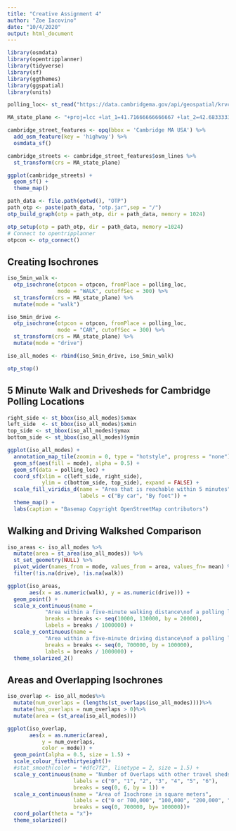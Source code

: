 ```yaml
---
title: "Creative Assignment 4"
author: "Zoe Iacovino"
date: "10/4/2020"
output: html_document
---
```


```r
library(osmdata)
library(opentripplanner)
library(tidyverse)
library(sf)
library(ggthemes)
library(ggspatial)
library(units)
```


```r
polling_loc<- st_read("https://data.cambridgema.gov/api/geospatial/krvc-8hz2?method=export&format=KML")
```

```r
MA_state_plane <- "+proj=lcc +lat_1=41.71666666666667 +lat_2=42.68333333333333 +lat_0=41 +lon_0=-71.5 +x_0=200000 +y_0=750000 +ellps=GRS80 +units=m +no_defs"

cambridge_street_features <- opq(bbox = 'Cambridge MA USA') %>%
  add_osm_feature(key = 'highway') %>%
  osmdata_sf()

cambridge_streets <- cambridge_street_features$osm_lines %>%
  st_transform(crs = MA_state_plane)
```

```r
ggplot(cambridge_streets) +
  geom_sf() +
  theme_map()


```
```r
path_data <- file.path(getwd(), "OTP")
path_otp <- paste(path_data, "otp.jar",sep = "/")
otp_build_graph(otp = path_otp, dir = path_data, memory = 1024) 
```
```r
otp_setup(otp = path_otp, dir = path_data, memory =1024)
# Connect to opentripplanner
otpcon <- otp_connect()
```


## Creating Isochrones
```r
iso_5min_walk <- 
  otp_isochrone(otpcon = otpcon, fromPlace = polling_loc, 
                mode = "WALK", cutoffSec = 300) %>%
  st_transform(crs = MA_state_plane) %>%
  mutate(mode = "walk")

iso_5min_drive <- 
  otp_isochrone(otpcon = otpcon, fromPlace = polling_loc, 
                mode = "CAR", cutoffSec = 300) %>%
  st_transform(crs = MA_state_plane) %>%
  mutate(mode = "drive")

iso_all_modes <- rbind(iso_5min_drive, iso_5min_walk)

otp_stop()

```


## 5 Minute Walk and Drivesheds for Cambridge Polling Locations
```r
right_side <- st_bbox(iso_all_modes)$xmax
left_side  <- st_bbox(iso_all_modes)$xmin
top_side <- st_bbox(iso_all_modes)$ymax
bottom_side <- st_bbox(iso_all_modes)$ymin

ggplot(iso_all_modes) +
  annotation_map_tile(zoomin = 0, type = "hotstyle", progress = "none") +
  geom_sf(aes(fill = mode), alpha = 0.5) +
  geom_sf(data = polling_loc) +
  coord_sf(xlim = c(left_side, right_side), 
           ylim = c(bottom_side, top_side), expand = FALSE) +
  scale_fill_viridis_d(name = "Area that is reachable within 5 minutes",
                       labels = c("By car", "By foot")) +
  theme_map() +
  labs(caption = "Basemap Copyright OpenStreetMap contributors")
```


## Walking and Driving Walkshed Comparison
```r
iso_areas <- iso_all_modes %>%
  mutate(area = st_area(iso_all_modes)) %>%
  st_set_geometry(NULL) %>%
  pivot_wider(names_from = mode, values_from = area, values_fn= mean) %>%
  filter(!is.na(drive), !is.na(walk))

ggplot(iso_areas, 
       aes(x = as.numeric(walk), y = as.numeric(drive))) +
  geom_point() +
  scale_x_continuous(name = 
            "Area within a five-minute walking distance\nof a polling location\n(square km)",
            breaks = breaks <- seq(10000, 130000, by = 20000),
            labels = breaks / 1000000) +
  scale_y_continuous(name = 
            "Area within a five-minute driving distance\nof a polling location\n(square km)",
            breaks = breaks <- seq(0, 700000, by = 100000),
            labels = breaks / 1000000) +
  theme_solarized_2()
```

## Areas and Overlapping Isochrones
```r

iso_overlap <- iso_all_modes%>%
  mutate(num_overlaps = (lengths(st_overlaps(iso_all_modes))))%>%
  mutate(has_overlaps = num_overlaps > 0)%>%
  mutate(area = (st_area(iso_all_modes)))

ggplot(iso_overlap, 
       aes(x = as.numeric(area),
           y = num_overlaps,
           color = mode)) +
  geom_point(alpha = 0.5, size = 1.5) +
  scale_colour_fivethirtyeight()+
  #stat_smooth(color = "#dfc7f2", linetype = 2, size = 1.5) +
  scale_y_continuous(name = "Number of Overlaps with other travel sheds",
                     labels = c("0", "1", "2", "3", "4", "5", "6"),
                     breaks = seq(0, 6, by = 1)) +
  scale_x_continuous(name = "Area of Isochrone in square meters",
                     labels = c("0 or 700,000", "100,000", "200,000", "300,000", "400,000", "500,000", "600,000", "700,000"),
                     breaks = seq(0, 700000, by= 100000))+
  coord_polar(theta = "x")+
  theme_solarized()


```

